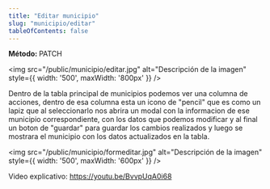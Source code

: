 ```yaml
---
title: "Editar municipio"
slug: "municipio/editar"
tableOfContents: false
---
```


<p>
  <strong>Método: </strong>
  <span class="sl-badge note small astro-avdet4wd">PATCH</span>
</p>

<Tabs>
  <TabItem label="Endpoint">
    <ApiEndpoint url={`/admin/municipios`}/>
  </TabItem>
</Tabs>

<img src="/public/municipio/editar.jpg" alt="Descripción de la imagen" style={{ width: '500', maxWidth: '800px' }} />

Dentro de la tabla principal de municipios podemos ver una columna de acciones, dentro de esa columna esta un icono de "pencil"
que es como un lapiz que al seleccionarlo nos abrira un modal con la informacion de ese municipio correspondiente, con los datos
que podemos modificar y al final un boton de "guardar" para guardar los cambios realizados y luego se mostrara el 
municipio con los datos actualizados en la tabla.

<img src="/public/municipio/formeditar.jpg" alt="Descripción de la imagen" style={{ width: '500', maxWidth: '600px' }} />

Video explicativo: https://youtu.be/BvvpUqA0i68


